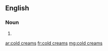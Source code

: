 ==English==

===Noun===
{{head|en|head=[[cold]] [[cream]]s}}

# {{plural of|cold cream}}

[[ar:cold creams]]
[[fr:cold creams]]
[[mg:cold creams]]